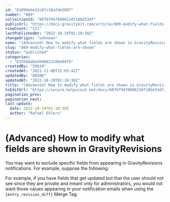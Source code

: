 ```yaml
---
id: "61899ebe12c07c18afde5897"
number: "809"
collectionId: "6076f9478996210f18bd33df"
publicUrl: "https://docs.gravitykit.com/article/809-modify-what-fields-are-shown"
viewCount: "121"
lastPublishedAt: "2022-10-19T01:10:30Z"
changeOrigin: "unknown"
name: "(Advanced) How to modify what fields are shown in GravityRevisions"
slug: "809-modify-what-fields-are-shown"
status: "published"
categories: 
  - "6155b0abe5648623c88e04f9"
createdBy: "59634"
createdAt: "2021-11-08T22:03:42Z"
updatedBy: "80506"
updatedAt: "2022-10-19T01:10:30Z"
title: "(Advanced) How to modify what fields are shown in GravityRevisions"
hsEditUrl: "https://secure.helpscout.net/docs/6076f9478996210f18bd33df/article/61899ebe12c07c18afde5897"
pagination_prev: 
pagination_next: 
last_update:
  date: 2022-10-19T01:10:30Z
  author: "Rafael Ehlers"
---
```


# (Advanced) How to modify what fields are shown in GravityRevisions

You may want to exclude specific fields from appearing in GravityRevisions notifications. For example, suppose the following:

For example, if you have fields that get updated but that the user should not see since they are private and meant only for administrators, you would not want those values appearing in your notification emails when using the `{entry_revision_diff}` Merge Tag.

<script src="https://gist.github.com/zackkatz/2750a6c2cfa034580c0e3cf519f4c8bf.js" type="text/javascript"></script>